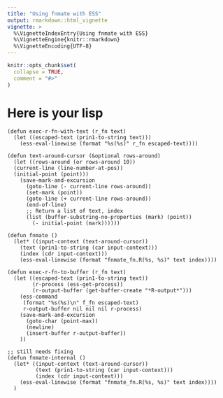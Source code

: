 ```yaml
---
title: "Using fnmate with ESS"
output: rmarkdown::html_vignette
vignette: >
  %\VignetteIndexEntry{Using fnmate with ESS}
  %\VignetteEngine{knitr::rmarkdown}
  %\VignetteEncoding{UTF-8}
---
```


```r
knitr::opts_chunk$set(
  collapse = TRUE,
  comment = "#>"
)
```

# Here is your lisp

```
(defun exec-r-fn-with-text (r_fn text)
  (let ((escaped-text (prin1-to-string text)))
    (ess-eval-linewise (format "%s(%s)" r_fn escaped-text))))

(defun text-around-cursor (&optional rows-around)
  (let ((rows-around (or rows-around 10))
  (current-line (line-number-at-pos))
  (initial-point (point)))
    (save-mark-and-excursion
      (goto-line (- current-line rows-around))
      (set-mark (point))
      (goto-line (+ current-line rows-around))
      (end-of-line)
      ;; Return a list of text, index
      (list (buffer-substring-no-properties (mark) (point))
        (- initial-point (mark))))))

(defun fnmate ()
  (let* ((input-context (text-around-cursor))
    (text (prin1-to-string (car input-context)))
    (index (cdr input-context)))
    (ess-eval-linewise (format "fnmate_fn.R(%s, %s)" text index))))

(defun exec-r-fn-to-buffer (r_fn text)
  (let ((escaped-text (prin1-to-string text))
        (r-process (ess-get-process))
        (r-output-buffer (get-buffer-create "*R-output*")))
    (ess-command
     (format "%s(%s)\n" f_fn escaped-text)
     r-output-buffer nil nil nil r-process)
    (save-mark-and-excursion
      (goto-char (point-max))
      (newline)
      (insert-buffer r-output-buffer))
    ))

;; still needs fixing
(defun fnmate-internal ()
  (let* ((input-context (text-around-cursor))
         (text (prin1-to-string (car input-context)))
         (index (cdr input-context)))
    (ess-eval-linewise (format "fnmate_fn.R(%s, %s)" text index))))
  )
        
```
